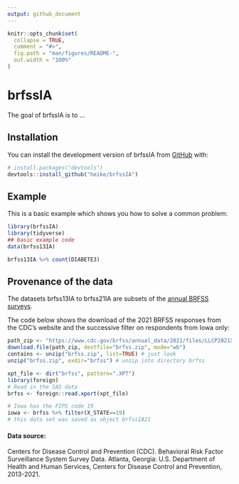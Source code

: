 ```yaml
---
output: github_document
---
```


<!-- README.md is generated from README.Rmd. Please edit that file -->

```r
knitr::opts_chunk$set(
  collapse = TRUE,
  comment = "#>",
  fig.path = "man/figures/README-",
  out.width = "100%"
)
```

# brfssIA

<!-- badges: start -->
<!-- badges: end -->

The goal of brfssIA is to ...

## Installation

You can install the development version of brfssIA from [GitHub](https://github.com/) with:

``` r
# install.packages("devtools")
devtools::install_github("heike/brfssIA")
```

## Example

This is a basic example which shows you how to solve a common problem:

```r
library(brfssIA)
library(tidyverse)
## basic example code
data(brfss13IA)

brfss13IA %>% count(DIABETE3)
```

## Provenance of the data

The datasets brfss13IA to brfss21IA are subsets of the [annual BRFSS surveys](https://www.cdc.gov/brfss/annual_data/annual_data.htm).

The code below shows the download of the 2021 BRFSS responses from the CDC's website and the successive filter on respondents from Iowa only:

```r
path_zip <- "https://www.cdc.gov/brfss/annual_data/2021/files/LLCP2021XPT.zip"
download.file(path_zip, destfile="brfss.zip", mode="wb")
contains <- unzip("brfss.zip", list=TRUE) # just look  
unzip("brfss.zip", exdir="brfss") # unzip into directory brfss

xpt_file <- dir("brfss", pattern=".XPT")
library(foreign)
# Read in the SAS data
brfss <- foreign::read.xport(xpt_file)

# Iowa has the FIPS code 19
iowa <- brfss %>% filter(X_STATE==19)
# this data set was saved as object brfssIA21
```

#### Data source:

Centers for Disease Control and Prevention (CDC). Behavioral Risk Factor Surveillance System Survey Data. Atlanta, Georgia: U.S. Department of Health and Human Services, Centers for Disease Control and Prevention, 2013-2021.

